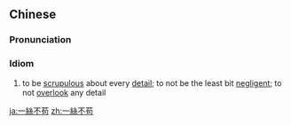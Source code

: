 ==Chinese==
{{zh-forms|s=一丝不苟|type=22}}

===Pronunciation===
{{zh-pron
|m=一sī不gǒu
|c=jat1 si1 bat1 gau2
|mn=xm:it-si-put-kòa
|cat=id
}}

===Idiom===
{{zh-idiom}}

# to be [[scrupulous]] about every [[detail]]; to not be the least bit [[negligent]]; to not [[overlook]] any detail

[[ja:一絲不苟]]
[[zh:一絲不苟]]